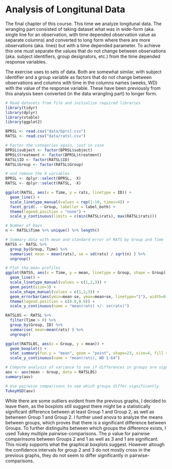 # Analysis of Longitunal Data

The final chapter of this course. This time we analyze longitunal data. The wranglng part consisted of taking dataset what was in wide-form (aka. single line for an observation, with time depended observation value as separate columns) and converted to long form where there are more observations (aka. lines) but with a time depended parameter. To achieve this one must separate the values that do not change between observations (aka. subject identifiers, group designators, etc.) from the time depended response variables. 

The exercise uses to sets of data. Both are somewhat similar, with subject identifier and a group variable as factors that do not change between observations and columns with time in the columns names (weeks, WD) with the value of the response variable. These have been previously from this analysis been converted (in the data wrangling part) to longer form. 

```r
# Read datasets from file and initialize required libraries
library(tidyr)
library(dplyr)
library(vtable)
library(ggplot2)

BPRSL <- read.csv("data/bprsl.csv")
RATSL <- read.csv("data/ratsl.csv")

# Factor the categories again, just in case
BPRSL$subject <- factor(BPRSL$subject)
BPRSL$treatment <- factor(BPRSL$treatment)
RATSL$ID <- factor(RATSL$ID)
RATSL$Group <- factor(RATSL$Group)

# and remove the X variables
BPRSL <- dplyr::select(BPRSL, -X)
RATSL <- dplyr::select(RATSL, -X)

```

```r
ggplot(RATSL, aes(x = Time, y = rats, linetype = ID)) +
  geom_line() +
  scale_linetype_manual(values = rep(1:10, times=4)) +
  facet_grid(. ~ Group, labeller = label_both) +
  theme(legend.position = "none") + 
  scale_y_continuous(limits = c(min(RATSL$rats), max(RATSL$rats)))
```


```r

# Number of Days
n <- RATSL$Time %>% unique() %>% length()

# Summary data with mean and standard error of RATS by Group and Time 
RATSS <- RATSL %>%
  group_by(Group, Time) %>%
  summarise( mean = mean(rats), se = sd(rats) / sqrt(n) ) %>%
  ungroup()

# Plot the mean profiles
ggplot(RATSS, aes(x = Time, y = mean, linetype = Group, shape = Group)) +
  geom_line() +
  scale_linetype_manual(values = c(1,2,3)) +
  geom_point(size=3) +
  scale_shape_manual(values = c(1,2,3)) +
  geom_errorbar(aes(ymin=mean-se, ymax=mean+se, linetype="1"), width=0.3) +
  theme(legend.position = c(0.8,0.8)) +
  scale_y_continuous(name = "mean(rats) +/- se(rats)")
```

```r

RATSL8S <- RATSL %>%
  filter(Time > 0) %>%
  group_by(Group, ID) %>%
  summarise( mean=mean(rats) ) %>%
  ungroup()

ggplot(RATSL8S, aes(x = Group, y = mean)) +
  geom_boxplot() +
  stat_summary(fun.y = "mean", geom = "point", shape=23, size=4, fill = "white") +
  scale_y_continuous(name = "mean(rats), WD 1-64")

```


```r
# Compute analysis of variance to see if differences in groups are significant
aov <- aov(mean ~ Group, data = RATSL8S)
summary(aov)

# Use pairwise comparisons to see which groups differ significantly. 
TukeyHSD(aov)

```

While there are some outliers evident from the previous graphs, I decided to leave them, as the boxplots still suggest there might be a statistically significant difference between at least Group 1 and Group 2, as well as betwneen Group 1 and Group 2. I further used anova to analyze the means between groups, which proves that there is a significant difference between Groups. To further distinguihs between which groups the difference exists, I used Tukey multiple pairwise-comparisons. The p value for pairwise comparinsons between Groups 2 and 1 as well as 3 and 1 are significant. This nicely supports what the graphical boxplots suggest. However altough the confidence intervals for group 2 and 3 do not mostly cross in the previous graphs, they do not seem to differ significantly in pairwise-comparisons. 